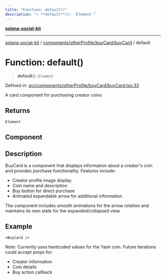 ```yaml
---
title: "Function: default()"
description: "> **default**(): `Element`"
---
```


[**solana-social-kit**](../../../../../README.mdx)

***

[solana-social-kit](../../../../../README.mdx) / [components/otherProfile/buyCard/buyCard](../README.mdx) / default

# Function: default()

> **default**(): `Element`

Defined in: [src/components/otherProfile/buyCard/buyCard.tsx:33](https://github.com/SendArcade/solana-social-starter/blob/03568260ca96ed63f77049843c721de1cb011893/src/components/otherProfile/buyCard/buyCard.tsx#L33)

A card component for purchasing creator coins

## Returns

`Element`

## Component

## Description

BuyCard is a component that displays information about a creator's coin
and provides purchase functionality. Features include:
- Creator profile image display
- Coin name and description
- Buy button for direct purchase
- Animated expandable arrow for additional information

The component includes smooth animations for the arrow rotation and
maintains its own state for the expanded/collapsed view.

## Example

```tsx
<BuyCard />
```

Note: Currently uses hardcoded values for the Yash coin.
Future iterations could accept props for:
- Creator information
- Coin details
- Buy action callback
